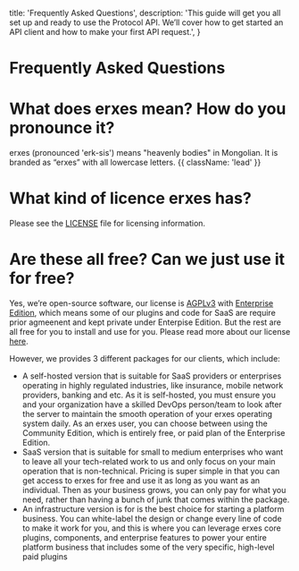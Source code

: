   title: 'Frequently Asked Questions',
  description:
    'This guide will get you all set up and ready to use the Protocol API. We’ll cover how to get started an API client and how to make your first API request.',
}

# Frequently Asked Questions

# What does erxes mean? How do you pronounce it? 

erxes (pronounced 'erk-sis') means "heavenly bodies" in Mongolian. It is branded as “erxes” with all lowercase letters. {{ className: 'lead' }}

# What kind of licence erxes has?

Please see the [LICENSE](#) file for licensing information.

# Are these all free? Can we just use it for free?

Yes, we’re open-source software, our license is [AGPLv3](#) with [Enterprise Edition](#), which means some of our plugins and code for SaaS are require prior agmeenent and kept private under Enterpise Edition. But the rest are all free for you to install and use for you. Please read more about our license [here](#).

However, we provides 3 different packages for our clients, which include:

- A self-hosted version that is suitable for SaaS providers or enterprises operating in highly regulated industries, like insurance, mobile network providers, banking and etc. As it is self-hosted, you must ensure you and your organization have a skilled DevOps person/team to look after the server to maintain the smooth operation of your erxes operating system daily. As an erxes user, you can choose between using the Community Edition, which is entirely free, or paid plan of the Enterprise Edition.
- SaaS version that is suitable for small to medium enterprises who want to leave all your tech-related work to us and only focus on your main operation that is non-technical. Pricing is super simple in that you can get access to erxes for free and use it as long as you want as an individual. Then as your business grows, you can only pay for what you need, rather than having a bunch of junk that comes within the package.
- An infrastructure version is for is the best choice for starting a platform business. You can white-label the design or change every line of code to make it work for you, and this is where you can leverage erxes core plugins, components, and enterprise features to power your entire platform business that includes some of the very specific, high-level paid plugins

